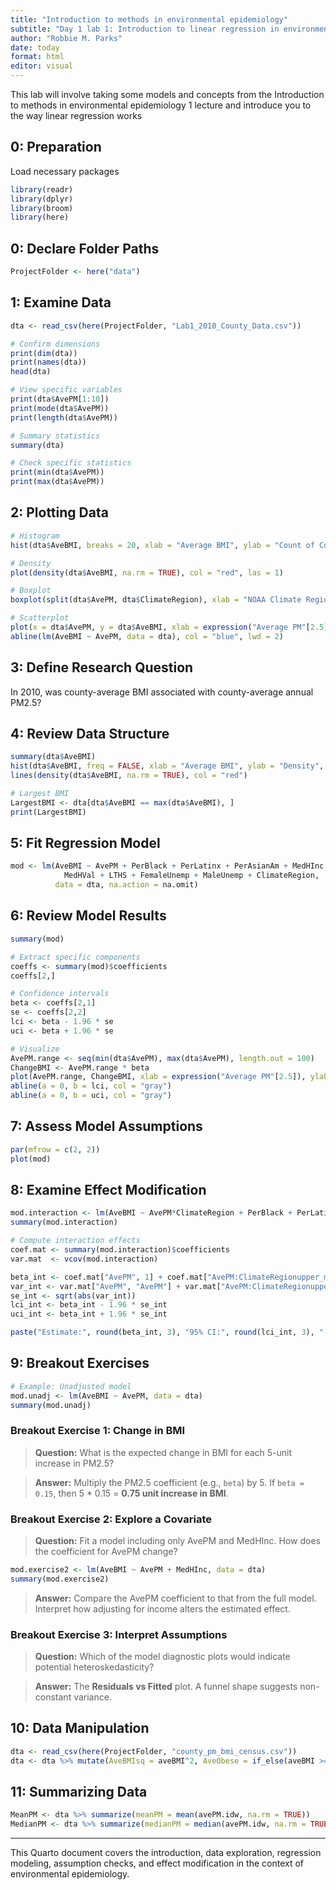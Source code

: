 ```yaml
---
title: "Introduction to methods in environmental epidemiology"
subtitle: "Day 1 lab 1: Introduction to linear regression in environmental epidemiology"
author: "Robbie M. Parks"
date: today
format: html
editor: visual
---
```


This lab will involve taking some models and concepts from the Introduction to methods in environmental epidemiology 1 lecture and introduce you to the way linear regression works

::: {.cell}
## 0: Preparation

Load necessary packages
```r
library(readr)
library(dplyr)
library(broom)
library(here)
```
:::

::: {.cell}
## 0: Declare Folder Paths
```r
ProjectFolder <- here("data")
```
:::

::: {.cell}
## 1: Examine Data
```r
dta <- read_csv(here(ProjectFolder, "Lab1_2010_County_Data.csv"))

# Confirm dimensions
print(dim(dta))
print(names(dta))
head(dta)

# View specific variables
print(dta$AvePM[1:10])
print(mode(dta$AvePM))
print(length(dta$AvePM))

# Summary statistics
summary(dta)

# Check specific statistics
print(min(dta$AvePM))
print(max(dta$AvePM))
```
:::

::: {.cell}
## 2: Plotting Data
```r
# Histogram
hist(dta$AveBMI, breaks = 20, xlab = "Average BMI", ylab = "Count of Counties", main = "Histogram of Average BMI", las = 1)

# Density
plot(density(dta$AveBMI, na.rm = TRUE), col = "red", las = 1)

# Boxplot
boxplot(split(dta$AvePM, dta$ClimateRegion), xlab = "NOAA Climate Region", ylab = expression("Annual PM"[2.5]))

# Scatterplot
plot(x = dta$AvePM, y = dta$AveBMI, xlab = expression("Average PM"[2.5]), ylab = "Average BMI", main = "Scatterplot: County-average PM vs. BMI")
abline(lm(AveBMI ~ AvePM, data = dta), col = "blue", lwd = 2)
```
:::

## 3: Define Research Question

In 2010, was county-average BMI associated with county-average annual PM2.5?

::: {.cell}
## 4: Review Data Structure
```r
summary(dta$AveBMI)
hist(dta$AveBMI, freq = FALSE, xlab = "Average BMI", ylab = "Density", las = 1)
lines(density(dta$AveBMI, na.rm = TRUE), col = "red")

# Largest BMI
LargestBMI <- dta[dta$AveBMI == max(dta$AveBMI), ]
print(LargestBMI)
```
:::

::: {.cell}
## 5: Fit Regression Model
```r
mod <- lm(AveBMI ~ AvePM + PerBlack + PerLatinx + PerAsianAm + MedHInc + 
            MedHVal + LTHS + FemaleUnemp + MaleUnemp + ClimateRegion, 
          data = dta, na.action = na.omit)
```
:::

::: {.cell}
## 6: Review Model Results
```r
summary(mod)

# Extract specific components
coeffs <- summary(mod)$coefficients
coeffs[2,]

# Confidence intervals
beta <- coeffs[2,1]
se <- coeffs[2,2]
lci <- beta - 1.96 * se
uci <- beta + 1.96 * se

# Visualize
AvePM.range <- seq(min(dta$AvePM), max(dta$AvePM), length.out = 100)
ChangeBMI <- AvePM.range * beta
plot(AvePM.range, ChangeBMI, xlab = expression("Average PM"[2.5]), ylab = "Associated Change in Average BMI", type = "l", col = "red")
abline(a = 0, b = lci, col = "gray")
abline(a = 0, b = uci, col = "gray")
```
:::

::: {.cell}
## 7: Assess Model Assumptions
```r
par(mfrow = c(2, 2))
plot(mod)
```
:::

::: {.cell}
## 8: Examine Effect Modification
```r
mod.interaction <- lm(AveBMI ~ AvePM*ClimateRegion + PerBlack + PerLatinx + PerAsianAm + MedHInc + MedHVal + LTHS + FemaleUnemp + MaleUnemp, data = dta, na.action = na.omit)
summary(mod.interaction)

# Compute interaction effects
coef.mat <- summary(mod.interaction)$coefficients
var.mat  <- vcov(mod.interaction)

beta_int <- coef.mat["AvePM", 1] + coef.mat["AvePM:ClimateRegionupper_midwest", 1]
var_int <- var.mat["AvePM", "AvePM"] + var.mat["AvePM:ClimateRegionupper_midwest", "AvePM:ClimateRegionupper_midwest"] + 2 * var.mat["AvePM", "AvePM:ClimateRegionupper_midwest"]
se_int <- sqrt(abs(var_int))
lci_int <- beta_int - 1.96 * se_int
uci_int <- beta_int + 1.96 * se_int

paste("Estimate:", round(beta_int, 3), "95% CI:", round(lci_int, 3), "-", round(uci_int, 3))
```
:::

::: {.cell}
## 9: Breakout Exercises
```r
# Example: Unadjusted model
mod.unadj <- lm(AveBMI ~ AvePM, data = dta)
summary(mod.unadj)
```
:::

### Breakout Exercise 1: Change in BMI
> **Question:** What is the expected change in BMI for each 5-unit increase in PM2.5?

> **Answer:** Multiply the PM2.5 coefficient (e.g., `beta`) by 5. If `beta = 0.15`, then 5 * 0.15 = **0.75 unit increase in BMI**.

### Breakout Exercise 2: Explore a Covariate
> **Question:** Fit a model including only AvePM and MedHInc. How does the coefficient for AvePM change?

```r
mod.exercise2 <- lm(AveBMI ~ AvePM + MedHInc, data = dta)
summary(mod.exercise2)
```
> **Answer:** Compare the AvePM coefficient to that from the full model. Interpret how adjusting for income alters the estimated effect.

### Breakout Exercise 3: Interpret Assumptions
> **Question:** Which of the model diagnostic plots would indicate potential heteroskedasticity?

> **Answer:** The **Residuals vs Fitted** plot. A funnel shape suggests non-constant variance.

::: {.cell}
## 10: Data Manipulation
```r
dta <- read_csv(here(ProjectFolder, "county_pm_bmi_census.csv"))
dta <- dta %>% mutate(AveBMIsq = aveBMI^2, AveObese = if_else(aveBMI >= 30, "average obese", "average not obese"))
```
:::

::: {.cell}
## 11: Summarizing Data
```r
MeanPM <- dta %>% summarize(meanPM = mean(avePM.idw, na.rm = TRUE))
MedianPM <- dta %>% summarize(medianPM = median(avePM.idw, na.rm = TRUE))
```
:::

---

This Quarto document covers the introduction, data exploration, regression modeling, assumption checks, and effect modification in the context of environmental epidemiology.